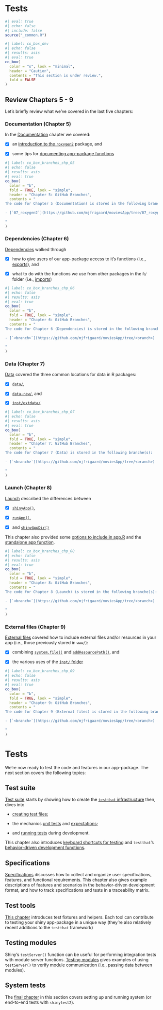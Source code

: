 # Tests {#sec-tests .unnumbered}

```r
#| eval: true 
#| echo: false 
#| include: false
source("_common.R")
```

```r
#| label: co_box_dev
#| echo: false
#| results: asis
#| eval: true
co_box(
  color = "o", look = "minimal",
  header = "Caution",
  contents = "This section is under review.",
  fold = FALSE
)
```

## Review Chapters 5 - 9

Let's briefly review what we've covered in the last five chapters:

### Documentation (Chapter 5)

In the [Documentation](document.qmd) chapter we covered: 

- [x] an [introduction to the `roxygen2`](@sec-intro-roxygen2) package, and

- [x] some tips for [documenting app-package functions](@sec-document-app-functions)

```r
#| label: co_box_branches_chp_05
#| echo: false
#| results: asis
#| eval: true
co_box(
  color = "b",
  fold = TRUE, look = "simple",
  header = "Chapter 5: GitHub Branches",
  contents = "
The code for Chapter 5 (Documentation) is stored in the following branche(s):
  
- [`07_roxygen2`](https://github.com/mjfrigaard/moviesApp/tree/07_roxygen2)
  
"
)
```

### Dependencies (Chapter 6)

[Dependencies](dependencies.qmd) walked through 

- [x] how to give users of our app-package access to it's functions (i.e., [exports](@sec-depends-exports)), and

- [x] what to do with the functions we use from other packages in the `R/` folder (i.e., [imports](@sec-depends-imports))

```r
#| label: co_box_branches_chp_06
#| echo: false
#| results: asis
#| eval: true
co_box(
  color = "b",
  fold = TRUE, look = "simple",
  header = "Chapter 6: GitHub Branches",
  contents = "
The code for Chapter 6 (Dependencies) is stored in the following branche(s):
  
- [`<branch>`](https://github.com/mjfrigaard/moviesApp/tree/<branch>)
  
"
)
```

### Data (Chapter 7)

[Data](data.qmd) covered the three common locations for data in R packages: 

- [x] [`data/`](@sec-data-data), 

- [x] [`data-raw/`](@sec-data-data-raw), and

- [x] [`inst/extdata/`](@sec-data-inst-extdata)

```r
#| label: co_box_branches_chp_07
#| echo: false
#| results: asis
#| eval: true
co_box(
  color = "b",
  fold = TRUE, look = "simple",
  header = "Chapter 7: GitHub Branches",
  contents = "
The code for Chapter 7 (Data) is stored in the following branche(s):
  
- [`<branch>`](https://github.com/mjfrigaard/moviesApp/tree/<branch>)
  
"
)
```

### Launch (Chapter 8)

[Launch](launch.qmd) described the differences between

- [x] [`shinyApp()`](@sec-launch-shiny-app),

- [x] [`runApp()`](@sec-launch-run-app), 

- [x] and [`shinyAppDir()`](@sec-launch-shiny-app-dir)

This chapter also provided some [options to include in app.R](@sec-launch-app-dot-r) and the [standalone app function](@sec-launch-standalone-app-function).

```r
#| label: co_box_branches_chp_08
#| echo: false
#| results: asis
#| eval: true
co_box(
  color = "b",
  fold = TRUE, look = "simple",
  header = "Chapter 8: GitHub Branches",
  contents = "
The code for Chapter 8 (Launch) is stored in the following branche(s):
  
- [`<branch>`](https://github.com/mjfrigaard/moviesApp/tree/<branch>)
  
"
)
```

### External files (Chapter 9)

[External files](external.qmd) covered how to include external files and/or resources in your app (i.e., those previously stored in `www/`): 

- [x] combining [`system.file()`](@sec-external-system-file) and [`addResourcePath()`](@sec-external-add-resource-path), and  

- [x] the various uses of the [`inst/` folder](@sec-inst-apps)

```r
#| label: co_box_branches_chp_09
#| echo: false
#| results: asis
#| eval: true
co_box(
  color = "b",
  fold = TRUE, look = "simple",
  header = "Chapter 9: GitHub Branches",
  contents = "
The code for Chapter 9 (External files) is stored in the following branche(s):
  
- [`<branch>`](https://github.com/mjfrigaard/moviesApp/tree/<branch>)
  
"
)
```


# Tests

We're now ready to test the code and features in our app-package. The next section covers the following topics:

## Test suite 

[Test suite](test_suite.qmd) starts by showing how to create the [`testthat` infrastructure](@sec-tests-suite-use-testthat) then, dives into

* [creating test files](@sec-tests-suite-use-test);

* the mechanics [unit tests](@sec-tests-suite-test-that) and [expectations](@sec-tests-suite-expectations); 

* and [running tests](@sec-tests-suite-running-tests) during development. 

This chapter also introduces [keyboard shortcuts for testing](@sec-tests-suite-keyboard-shortcuts) and `testthat`'s [behavior-driven development functions](@sec-tests-suite-bdd-intro).

## Specifications

[Specifications](test_specs.qmd) discusses how to collect and organize user specifications, features, and functional requirements. This chapter also gives example descriptions of features and scenarios in the behavior-driven development format, and how to track specifications and tests in a traceability matrix. 

## Test tools 

[This chapter](test_tools.qmd) introduces test fixtures and helpers. Each tool can contribute to testing your shiny app-package in a unique way (they're also relatively recent additions to the `testthat` framework) 

## Testing modules 

Shiny's `testServer()` function can be useful for performing integration tests with module server functions. [Testing modules](test_modules.qmd) gives examples of using `testServer()` to verify module communication (i.e., passing data between modules). 

## System tests 

The [final chapter](test_system.qmd) in this section covers setting up and running system (or end-to-end tests with `shinytest2`).
